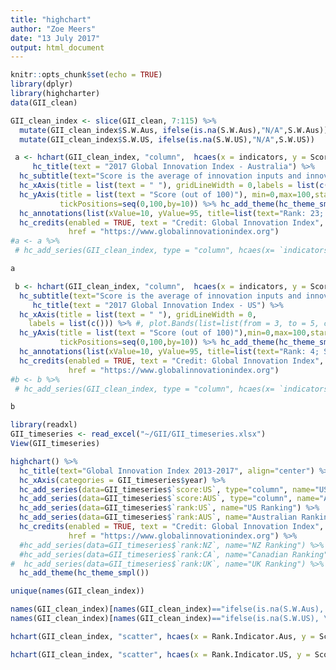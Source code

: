 ```yaml
---
title: "highchart"
author: "Zoe Meers"
date: "13 July 2017"
output: html_document
---
```


```r
knitr::opts_chunk$set(echo = TRUE)
library(dplyr)
library(highcharter)
data(GII_clean)
```

```r
GII_clean_index <- slice(GII_clean, 7:115) %>%
  mutate(GII_clean_index$S.W.Aus, ifelse(is.na(S.W.Aus),"N/A",S.W.Aus)) %>%
  mutate(GII_clean_index$S.W.US, ifelse(is.na(S.W.US),"N/A",S.W.US))
```




```r


 a <- hchart(GII_clean_index, "column",  hcaes(x = indicators, y = Score.Australia, group = IO), pointWidth=8) %>%
     hc_title(text = "2017 Global Innovation Index - Australia") %>%
  hc_subtitle(text="Score is the average of innovation inputs and innovation outputs") %>%
  hc_xAxis(title = list(text = " "), gridLineWidth = 0,labels = list(c(text = " ")) ) %>%
  hc_yAxis(title = list(text = "Score (out of 100)"), min=0,max=100,startOnTick=TRUE,
           tickPositions=seq(0,100,by=10)) %>% hc_add_theme(hc_theme_smpl()) %>%
  hc_annotations(list(xValue=10, yValue=95, title=list(text="Rank: 23; Score: 51.8"))) %>%
  hc_credits(enabled = TRUE, text = "Credit: Global Innovation Index",
             href = "https://www.globalinnovationindex.org")
#a <- a %>%
 # hc_add_series(GII_clean_index, type = "column", hcaes(x= `indicators`, y=`Score.US`), color = 'url(#highcharts-default-pattern-0)', pointWidth=5, name="US Score", align="center")

a
```


```r


 b <- hchart(GII_clean_index, "column",  hcaes(x = indicators, y = Score.US, group = IO), pointWidth=8) %>%
  hc_subtitle(text="Score is the average of innovation inputs and innovation outputs") %>%
     hc_title(text = "2017 Global Innovation Index - US") %>%
  hc_xAxis(title = list(text = " "), gridLineWidth = 0,
    labels = list(c())) %>% #, plot.Bands(list=list(from = 3, to = 5, color = "gray"))) %>%
  hc_yAxis(title = list(text = "Score (out of 100)"),min=0,max=100,startOnTick=TRUE,
           tickPositions=seq(0,100,by=10)) %>% hc_add_theme(hc_theme_smpl())  %>%
  hc_annotations(list(xValue=10, yValue=95, title=list(text="Rank: 4; Score: 61.4"))) %>%
  hc_credits(enabled = TRUE, text = "Credit: Global Innovation Index",
             href = "https://www.globalinnovationindex.org")
#b <- b %>%
 # hc_add_series(GII_clean_index, type = "column", hcaes(x= `indicators`, y=`Score.US`), color = 'url(#highcharts-default-pattern-0)', pointWidth=5, name="US Score", align="center")

b
```



```r
library(readxl)
GII_timeseries <- read_excel("~/GII/GII_timeseries.xlsx")
View(GII_timeseries)
```





```r
highchart() %>%
  hc_title(text="Global Innovation Index 2013-2017", align="center") %>%
  hc_xAxis(categories = GII_timeseries$year) %>%
  hc_add_series(data=GII_timeseries$`score:US`, type="column", name="US Score") %>%
  hc_add_series(data=GII_timeseries$`score:AUS`, type="column", name="Australian Score") %>%
  hc_add_series(data=GII_timeseries$`rank:US`, name="US Ranking") %>%
  hc_add_series(data=GII_timeseries$`rank:AUS`, name="Australian Ranking")  %>%
  hc_credits(enabled = TRUE, text = "Credit: Global Innovation Index",
             href = "https://www.globalinnovationindex.org") %>%
  #hc_add_series(data=GII_timeseries$`rank:NZ`, name="NZ Ranking") %>%
  #hc_add_series(data=GII_timeseries$`rank:CA`, name="Canadian Ranking") %>%
#  hc_add_series(data=GII_timeseries$`rank:UK`, name="UK Ranking") %>%
  hc_add_theme(hc_theme_smpl()) 
```
```r
unique(names(GII_clean_index))
```


```r
names(GII_clean_index)[names(GII_clean_index)=="ifelse(is.na(S.W.Aus), \"N/A\", S.W.Aus)"] <- "Strength.Weak.Aus"
names(GII_clean_index)[names(GII_clean_index)=="ifelse(is.na(S.W.US), \"N/A\", S.W.US)"] <- "Strength.Weak.US"
```


```r
hchart(GII_clean_index, "scatter", hcaes(x = Rank.Indicator.Aus, y = Score.Australia, group = Strength.Weak.Aus, series_names(c("Strength","Weakness"," "))))
```



```r
hchart(GII_clean_index, "scatter", hcaes(x = Rank.Indicator.US, y = Score.US,  group = Strength.Weak.US, series_names(c("Strength","Weakness"," "))))
```
